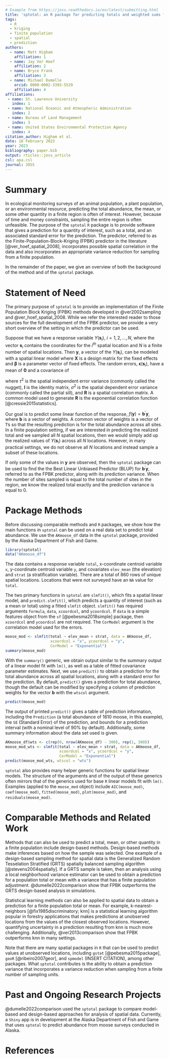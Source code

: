 ```yaml
---
# Example from https://joss.readthedocs.io/en/latest/submitting.html
title: 'sptotal: an R package for predicting totals and weighted sums from spatial data'
tags:
  - R
  - kriging
  - finite population
  - spatial
  - prediction
authors:
  - name: Matt Higham
    affiliation: 1
  - name: Jay Ver Hoef
    affiliation: 2
  - name: Bryce Frank
    affiliation: 3
  - name: Michael Dumelle
    orcid: 0000-0002-3393-5529
    affiliation: 4
affiliations:
 - name: St. Lawrence University
   index: 1
 - name: National Oceanic and Atmospheric Administration
   index: 2
 - name: Bureau of Land Management
   index: 3
 - name: United States Environmental Protection Agency
   index: 4
citation_author: Higham et al.
date: 16 February 2023
year: 2023
bibliography: paper.bib
output: rticles::joss_article
csl: apa.csl
journal: JOSS
---
```


# Summary

In ecological monitoring surveys of an animal population, a plant population, or an environmental resource, predicting the total abundance, the mean, or some other quantity in a finite region is often of interest. However, because of time and money constraints, sampling the entire region is often unfeasible. The purpose of the ``sptotal`` ``R`` package is to provide software that gives a prediction for a quantity of interest, such as a total, and an associated standard error for the prediction. The predictor, referred to as the Finite-Population-Block-Kriging (FPBK) predictor in the literature [@ver_hoef_spatial_2008], incorporates possible spatial correlation in the data and also incorporates an appropriate variance reduction for sampling from a finite population. 

In the remainder of the paper, we give an overview of both the background of the method and of the ``sptotal`` package. 

# Statement of Need

The primary purpose of ``sptotal`` is to provide an implementation of the Finite Population Block Kriging (FPBK) methods developed in @ver2002sampling and @ver_hoef_spatial_2008. While we refer the interested reader to those sources for the full development of the FPBK predictor, we provide a very short overview of the setting in which the predictor can be used.

Suppose that we have a response variable $Y(\mathbf{s}_{i})$, $i = 1, 2, \ldots, N$, where the vector $\mathbf{s}_i$ contains the coordinates for the $i^{th}$ spatial location and $N$ is a finite number of spatial locations. Then $\mathbf{y}$, a vector of the $Y(\mathbf{s}_{i})$, can be modeled with a spatial linear model
\mbox{}
\begin{equation}
\mathbf{y} = \mathbf{X} \boldsymbol{\beta} + \boldsymbol{\epsilon},
\end{equation}
\noindent
where $\mathbf{X}$ is a design matrix for the fixed effects and $\boldsymbol{\beta}$ is a parameter vector of fixed effects. The random errors, $\boldsymbol{\epsilon}(\mathbf{s}_{i})$, have a mean of $\mathbf{0}$ and a covariance of 
\mbox{}
\begin{equation}
\text{var}(\boldsymbol{\epsilon}) = \tau^2 \mathbf{I} + \sigma^2 \mathbf{R},
\end{equation}

\noindent
where $\tau^2$ is the spatial independent error variance (commonly called the nugget), $\mathbf{I}$ is the identity matrix, $\sigma^2$ is the spatial dependent error variance (commonly called the partial sill), and $\mathbf{R}$ is a spatial correlation matrix. A common model used to generate $\mathbf{R}$ is the exponential correlation function [@cressie2015statistics]. 

<!-- For observations at spatial locations $i$ and $i'$ at $h_{ii'}$ distance apart, row $i$ and column $i'$ of $\mathbf{R}$ is equal to  -->
<!-- \mbox{} -->
<!-- \begin{equation} -->
<!-- \mathbf{R}_{ii'} = \text{exp}(-h_{ii'} / \phi), -->
<!-- \end{equation} -->
<!-- \noindent -->
<!-- where $\phi$ is the range parameter .  -->

Our goal is to predict some linear function of the response, $f(\mathbf{y}) = \mathbf{b}^\prime \mathbf{y}$, where $\mathbf{b}$ is a vector of weights. A common vector of weights is a vector of 1's so that the resulting prediction is for the total abundance across all sites. In a finite population setting, if we are interested in predicting the realized total and we sampled all $N$ spatial locations, then we would simply add up the realized values of $Y(\mathbf{s}_i)$ across all $N$ locations. However, in many practical settings, we do not observe all $N$ locations and instead sample a subset of these locations.

If only some of the values in $\mathbf{y}$ are observed, then the ``sptotal`` package can be used to find the the Best Linear Unbiased Predictor (BLUP) for $\mathbf{b}^\prime \mathbf{y}$, referred to as the FPBK predictor, along with its prediction variance. When the number of sites sampled is equal to the total number of sites in the region, we know the realized total exactly and the prediction variance is equal to 0.

<!-- The prediction variance incorporates a reduction for sampling from a finite population so that, for example, when the While the derivation is too long to include here, we emphasize two characteristics of the FPBK predictor. First, the predictor incorporates spatial correlation, which is a common feature of ecological data. Second, the predictor incorporates a reduction in the prediction variance for sampling from a finite population.  -->
# Package Methods

Before discussing comparable methods and ``R`` packages, we show how the main functions in ``sptotal`` can be used on a real data set to predict total abundance. We use the `AKmoose_df` data in the ``sptotal`` package, provided by the Alaska Department of Fish and Game. 

```r
library(sptotal)
data("AKmoose_df")
```

The data contains a response variable `total`, x-coordinate centroid variable `x`, y-coordinate centroid variable `y`, and covariates `elev_mean` (the elevation) and `strat` (a stratification variable). There are a total of 860 rows of unique spatial locations. Locations that were not surveyed have an ``NA`` value for ``total``. 

The two primary functions in ``sptotal`` are ``slmfit()``, which fits a spatial linear model, and ``predict.slmfit()``, which predicts a quantity of interest (such as a mean or total) using a fitted ``slmfit`` object. `slmfit()` has required arguments `formula`, `data`, `xcoordcol`, and `ycoordcol`. If `data` is a simple features object from the `sf` [@pebesma2018simple] package, then `xcoordcol` and `ycoordcol` are not required. The `CorModel` argument is the correlation model used for the errors.

```r
moose_mod <- slmfit(total ~ elev_mean + strat, data = AKmoose_df,
                    xcoordcol = "x", ycoordcol = "y",
                    CorModel = "Exponential")
summary(moose_mod)
```

With the `summary()` generic, we obtain output similar to the summary output of a linear model fit with `lm()`, as well as a table of fitted covariance parameter estimates. Next, we use `predict()` to obtain a prediction for the total abundance across all spatial locations, along with a standard error for the prediction. By default, `predict()` gives a prediction for total abundance, though the default can be modified by specifying a column of prediction weights for the vector $\mathbf{b}$ with the `wtscol` argument.

```r
predict(moose_mod)
```

The output of printed `predict()` gives a table of prediction information, including the `Prediction` (a total abundance of 1610 moose, in this example), the `SE` (Standard Error) of the prediction, and bounds for a prediction interval (with a nominal level of 90% by default). Additionally, some summary information about the data set used is given.

<!-- By default, `predict()` gives a prediction for the realized total in all spatial locations in the data frame used in `data` (i.e. by default, the $\mathbf{b}$ vector is a vector of 1's). If we want a prediction for a different quantity, such as a prediction for the total for the last 300 spatial locations in `AKmoose_df`, then we can manually construct a weights column to pass to `predict()` that contains a ``1`` for the last 300 rows and a ``0`` otherwise: -->

```r
AKmoose_df$wts <- c(rep(0, nrow(AKmoose_df) - 300), rep(1, 300))
moose_mod_wts <- slmfit(total ~ elev_mean + strat, data = AKmoose_df,
                        xcoordcol = "x", ycoordcol = "y",
                        CorModel = "Exponential")
predict(moose_mod_wts, wtscol = "wts")
```

``sptotal`` also provides many helper generic functions for spatial linear models. The structure of the arguments and of the output of these generics often mirrors that of the generics used for base ``R`` linear models fit with ``lm()``. Examples (applied to the `moose_mod` object) include ``AIC(moose_mod)``, ``coef(moose_mod)``, ``fitted(moose_mod)``, ``plot(moose_mod)``, and ``residuals(moose_mod)``.

<!-- , which gives raw residuals for the observed spatial locations and ``residuals(moose_mod, type = "normalized")``, which gives the normalized residuals for the observed spatial locations. -->

# Comparable Methods and Related Work

Methods that can also be used to predict a total, mean, or other quantity in a finite population include design-based methods. Design-based methods make inferences based on how the sample was selected. One example of a design-based sampling method for spatial data is the Generalized Random Tesselation Stratified (GRTS) spatially balanced sampling algorithm [@stevens2004spatially]. If a GRTS sample is taken, then an analysis using a local neighborhood variance estimator can be used to obtain a prediction for a population total or mean with a variance that has a finite population adjustment. @dumelle2022comparison show that FPBK outperforms the GRTS design-based analysis in simulations. 

Statistical learning methods can also be applied to spatial data to obtain a prediction for a finite population total or mean. For example, k-nearest-neighbors [@fix1985discriminatory; knn] is a statistical learning algorithm popular in forestry applications that makes predictions at unobserved locations from the values of the closest observed locations. However, quantifying uncertainty in a prediction resulting from knn is much more challenging. Additionally, @ver2013comparison show that FPBK outperforms knn in many settings.

Note that there are many spatial packages in ``R`` that can be used to predict values at unobserved locations, including ``gstat`` [@pebesma2015package], ``geoR`` [@ribeiro2007geor], and ``spmodel`` (INSERT CITATION), among other packages. What ``sptotal`` contributes is the ability to obtain a prediction variance that incorporates a variance reduction when sampling from a finite number of sampling units. 

# Past and Ongoing Research Projects

@dumelle2022comparison used the ``sptotal`` package to compare model-based and design-based approaches for analysis of spatial data. Currently, a ``Shiny`` app is in development at the Alaska Department of Fish and Game that uses ``sptotal`` to predict abundance from moose surveys conducted in Alaska. 

# References

